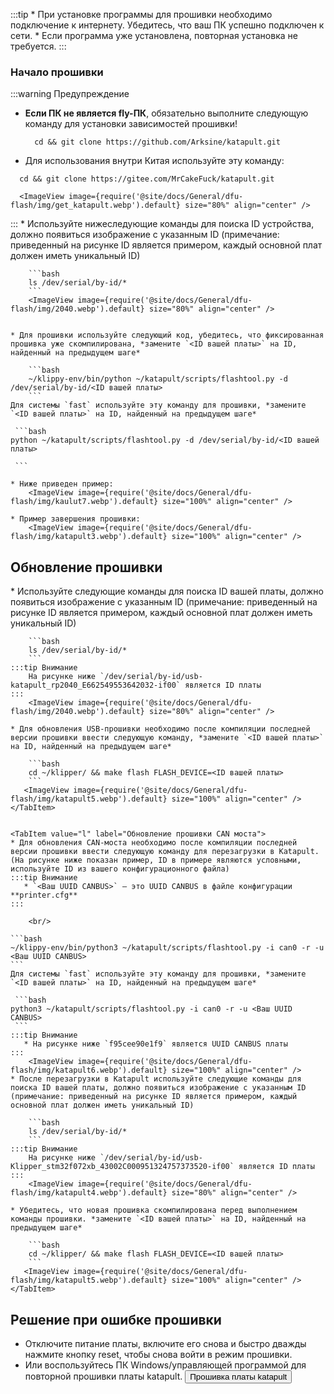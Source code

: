 :::tip
    * При установке программы для прошивки необходимо подключение к интернету. Убедитесь, что ваш ПК успешно подключен к сети.
    * Если программа уже установлена, повторная установка не требуется.
:::

### Начало прошивки

:::warning Предупреждение
* **Если ПК не является fly-ПК**, обязательно выполните следующую команду для установки зависимостей прошивки!
  ```
    cd && git clone https://github.com/Arksine/katapult.git
  ```
* Для использования внутри Китая используйте эту команду:
```
  cd && git clone https://gitee.com/MrCakeFuck/katapult.git
```
      <ImageView image={require('@site/docs/General/dfu-flash/img/get_katapult.webp').default} size="80%" align="center" />
:::
    * Используйте нижеследующие команды для поиска ID устройства, должно появиться изображение с указанным ID (примечание: приведенный на рисунке ID является примером, каждый основной плат должен иметь уникальный ID)

        ```bash
        ls /dev/serial/by-id/*
        ```
        <ImageView image={require('@site/docs/General/dfu-flash/img/2040.webp').default} size="80%" align="center" />


    * Для прошивки используйте следующий код, убедитесь, что фиксированная прошивка уже скомпилирована, *замените `<ID вашей платы>` на ID, найденный на предыдущем шаге*

        ```bash
        ~/klippy-env/bin/python ~/katapult/scripts/flashtool.py -d /dev/serial/by-id/<ID вашей платы>
        ```
    Для системы `fast` используйте эту команду для прошивки, *замените `<ID вашей платы>` на ID, найденный на предыдущем шаге*
    
     ```bash
    python ~/katapult/scripts/flashtool.py -d /dev/serial/by-id/<ID вашей платы>

     ```

    * Ниже приведен пример:
        <ImageView image={require('@site/docs/General/dfu-flash/img/kaulut7.webp').default} size="100%" align="center" />

    * Пример завершения прошивки:
        <ImageView image={require('@site/docs/General/dfu-flash/img/katapult3.webp').default} size="100%" align="center" />

## Обновление прошивки

<Tabs>
    <TabItem value="w" label="Обновление USB-прошивки" default>
    * Используйте следующие команды для поиска ID вашей платы, должно появиться изображение с указанным ID (примечание: приведенный на рисунке ID является примером, каждый основной плат должен иметь уникальный ID)

        ```bash
        ls /dev/serial/by-id/*
        ```
    :::tip Внимание
        На рисунке ниже `/dev/serial/by-id/usb-katapult_rp2040_E662549553642032-if00` является ID платы
    :::
        <ImageView image={require('@site/docs/General/dfu-flash/img/2040.webp').default} size="80%" align="center" />

    * Для обновления USB-прошивки необходимо после компиляции последней версии прошивки ввести следующую команду, *замените `<ID вашей платы>` на ID, найденный на предыдущем шаге*

        ```bash
        cd ~/klipper/ && make flash FLASH_DEVICE=<ID вашей платы>
        ```
       <ImageView image={require('@site/docs/General/dfu-flash/img/katapult5.webp').default} size="100%" align="center" />
    </TabItem>


    <TabItem value="l" label="Обновление прошивки CAN моста">
    * Для обновления CAN-моста необходимо после компиляции последней версии прошивки ввести следующую команду для перезагрузки в Katapult. (На рисунке ниже показан пример, ID в примере являются условными, используйте ID из вашего конфигурационного файла)
    :::tip Внимание
       * `<Ваш UUID CANBUS>` — это UUID CANBUS в файле конфигурации **printer.cfg**
    :::
        
        <br/>

    ```bash
    ~/klippy-env/bin/python3 ~/katapult/scripts/flashtool.py -i can0 -r -u <Ваш UUID CANBUS>
    ```
    Для системы `fast` используйте эту команду для прошивки, *замените `<ID вашей платы>` на ID, найденный на предыдущем шаге*
    
     ```bash
    python3 ~/katapult/scripts/flashtool.py -i can0 -r -u <Ваш UUID CANBUS>
     ```
    :::tip Внимание
       * На рисунке ниже `f95cee90e1f9` является UUID CANBUS платы
    :::
        <ImageView image={require('@site/docs/General/dfu-flash/img/katapult6.webp').default} size="100%" align="center" />
    * После перезагрузки в Katapult используйте следующие команды для поиска ID вашей платы, должно появиться изображение с указанным ID (примечание: приведенный на рисунке ID является примером, каждый основной плат должен иметь уникальный ID)

        ```bash
        ls /dev/serial/by-id/*
        ```
    :::tip Внимание
        На рисунке ниже `/dev/serial/by-id/usb-Klipper_stm32f072xb_43002C000951324757373520-if00` является ID платы
    :::
        <ImageView image={require('@site/docs/General/dfu-flash/img/katapult4.webp').default} size="80%" align="center" />

    * Убедитесь, что новая прошивка скомпилирована перед выполнением команды прошивки. *замените `<ID вашей платы>` на ID, найденный на предыдущем шаге*

        ```bash
        cd ~/klipper/ && make flash FLASH_DEVICE=<ID вашей платы>
        ```
       <ImageView image={require('@site/docs/General/dfu-flash/img/katapult5.webp').default} size="100%" align="center" />
    </TabItem>

</Tabs>

## Решение при ошибке прошивки

* Отключите питание платы, включите его снова и быстро дважды нажмите кнопку reset, чтобы снова войти в режим прошивки.
* Или воспользуйтесь ПК Windows/управляющей программой для повторной прошивки платы katapult. <Button variant="contained" disableElevation component="a" rel="noopener" href="/docs/ProductDoc/MainBoard/fly-d/fly-d5/flash/bl#вход в режим dfu прошивки">Прошивка платы katapult</Button>
